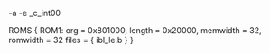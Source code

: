 -a
-e _c_int00

ROMS
{
	ROM1:  org = 0x801000, length = 0x20000, memwidth = 32, romwidth = 32
	files = { ibl_le.b }
}


